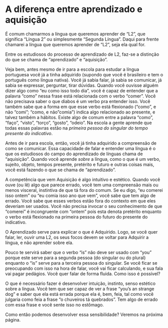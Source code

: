 # A diferença entre aprendizado e aquisição {-}

É comum chamarmos a língua que queremos aprender de "L2", que significa "Língua 2" ou simplesmente "Segunda Língua". Daqui para frente chamarei a língua que queremos aprender de "L2", seja ela qual for.

Entre os estudiosos do processo de aprendizado de L2, faz-se a distinção do que se chama de "aprendizado" e "aquisição". 

Veja bem, antes mesmo de ir para a escola para estudar a língua portuguesa você já a tinha adquirido (supondo que você é brasileiro e tem o português como língua nativa). Você já sabia falar, já sabia se comunicar, já sabia se expressar, perguntar, tirar dúvidas. Quando você ouvisse alguém dizer algo como "eu como isso todo dia", você é capaz de entender que a palavra "como" nessa frase está relacionada com o verbo "comer". Você não precisava saber o que diabos é um verbo pra entender isso. Você também sabe que a forma em que esse verbo está flexionado ("como", e não "comi"; "como, e não "comia") indica algo relacionado ao presente, e talvez também a hábitos. Existe algo de comum entre a palavra "como", "faço", "visto", "torço", "gosto", "odeio". Na escola a gente aprende que todas essas palavras estão na _primeira pessoa do singular do tempo presente do indicativo_.

Antes de ir para escola, então, você já tinha adquirido a compreensão de como se comunicar. Essa capacidade de falar e entender uma língua é o que os estudiosos do campo do aprendizado de línguas chama de "aquisição". Quando você aprende _sobre_ a língua, como o que é um verbo, sujeito, objeto, tempos presente, pretérito e futuro e outras coisas mais, você está fazendo o que se chama de "aprendizado".

A competência que vem Aquisição é algo intuitivo e estético. Quando você ouve (ou lê) algo que parece errado, você tem uma compreensão mais ou menos visceral, instintiva de que tá fora do comum. Se eu digo, "eu comerei isso ontem" ou "eu comia isso ano que vem", você sabe que tem algo de errado. Você sabe que esses verbos estão fora do contexto em que eles deveriam ser usados. Você não precisa invocar o seu conhecimento de que "comerei" é incongruente com "ontem" pois esta denota pretérito enquanto o verbo está flexionado na primeira pessoa do futuro do presente do indicativo.

O Aprendizado serve para explicar o que é Adquirido. Logo, se você quer falar, ler, ouvir uma L2, os seus focos devem se voltar para Adquirir a língua, e não aprender sobre ela.

Pouco te servirá saber que o verbo "is" não deve ser usado com "you" porque este serve para a segunda pessoa (do singular ou do plural) enquanto o "is" serve para a terceira pessoa do singular. Se você ficar se preocupando com isso na hora de falar, você vai ficar calculando, e sua fala vai pagar pedágios. Você quer falar de forma fluida. Como isso é possível?

O que é necessário fazer é desenvolver intuição, instinto, senso estético sobre a língua. Você tem que ser capaz de ver a frase "you's an strange dog" e saber que ela está errada porque ela é, bem, feia, tal como você julgaria como feia a frase "o chuveiros tá quebrados". Tem algo de errado com essa frase e você sente isso no estômago.

Como então podemos desenvolver essa sensibilidade? Veremos na próxima página.

